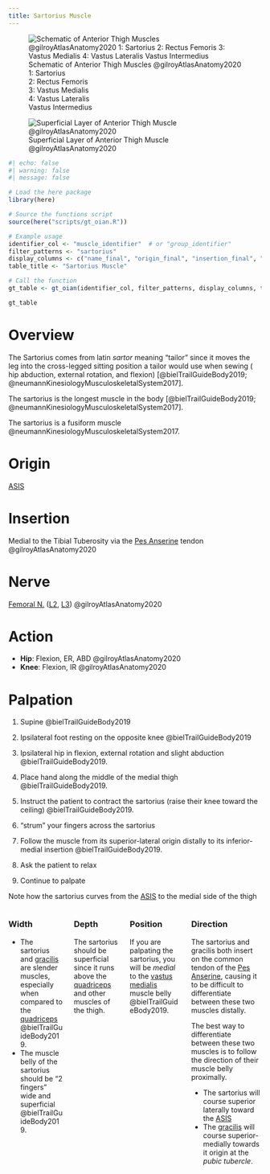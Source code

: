 ```yaml
---
title: Sartorius Muscle
---
```


:::{layout-ncol="2"}

![Schematic of Anterior Thigh Muscles @gilroyAtlasAnatomy2020 </br> 1: Sartorius </br> 2: Rectus Femoris </br> 3: Vastus Medialis </br> 4: Vastus Lateralis </br> Vastus Intermedius](/The Archive/Anatomy/Skeletal Muscles/Lower limb muscles/Thigh Muscles/Anterior Thigh Muscles/images/gilroyatlas fig31.24a anterior thigh muscles schematic.png)

![Superficial Layer of Anterior Thigh Muscle @gilroyAtlasAnatomy2020](/The Archive/Anatomy/Skeletal Muscles/Lower limb muscles/Thigh Muscles/Anterior Thigh Muscles/images/gilroyatlas fig31.24b anterior thigh muscles superficial layer.png)

:::




```r
#| echo: false
#| warning: false
#| message: false

# Load the here package
library(here)

# Source the functions script
source(here("scripts/gt_oian.R"))

# Example usage
identifier_col <- "muscle_identifier"  # or "group_identifier"
filter_patterns <- "sartorius"
display_columns <- c("name_final", "origin_final", "insertion_final", "innervation_final", "action_final")
table_title <- "Sartorius Muscle"

# Call the function
gt_table <- gt_oian(identifier_col, filter_patterns, display_columns, table_title)

gt_table
```

# Overview
The Sartorius comes from latin *sartor* meaning "tailor" since it moves the leg into the cross-legged sitting position a tailor would use when sewing ( hip abduction, external rotation, and flexion) [@bielTrailGuideBody2019; @neumannKinesiologyMusculoskeletalSystem2017].

The sartorius is the longest muscle in the body [@bielTrailGuideBody2019; @neumannKinesiologyMusculoskeletalSystem2017].

The sartorius is a fusiform muscle @neumannKinesiologyMusculoskeletalSystem2017.

# Origin {#origin}
[ASIS]({{< var ref-coxal-bone.asis >}})

# Insertion {#insertion}

Medial to the Tibial Tuberosity via the [Pes Anserine]({{< var ref-pes-anserine >}}) tendon @gilroyAtlasAnatomy2020


# Nerve
[Femoral N.]({{< var ref-femoral-nerve.path >}}) ([L2]({{< var ref-nerve-root.l2 >}}), [L3]({{< var ref-nerve-root.l3 >}})) @gilroyAtlasAnatomy2020 

# Action {#action}

- **Hip**: Flexion, ER, ABD @gilroyAtlasAnatomy2020 
- **Knee**: Flexion, IR @gilroyAtlasAnatomy2020 


# Palpation {#palpation}

1. Supine @bielTrailGuideBody2019
1. Ipsilateral foot resting on the opposite knee @bielTrailGuideBody2019
1. Ipsilateral hip in flexion, external rotation and slight abduction @bielTrailGuideBody2019.

1. Place hand along the middle of the medial thigh @bielTrailGuideBody2019.
1. Instruct the patient to contract the sartorius (raise their knee toward the ceiling) @bielTrailGuideBody2019.
1. "strum" your fingers across the sartorius
1. Follow the muscle from its superior-lateral origin distally to its inferior-medial insertion @bielTrailGuideBody2019.
1. Ask the patient to relax
1. Continue to palpate

:::{.callout-note}
Note how the sartorius curves from the [ASIS](#origin) to the medial side of the thigh
:::

::: {.columns}
::: {.column}
### Width

- The sartorius and [gracilis]({{< var ref-gracilis.path >}}) are slender muscles, especially when compared to the [quadriceps]({{< var ref-quadriceps-femoris.path >}}) @bielTrailGuideBody2019.
- The muscle belly of the sartorius should be "2 fingers" wide and superficial @bielTrailGuideBody2019.

:::
::: {.column}

### Depth

The sartorius should be superficial since it runs above the [quadriceps]({{< var ref-quadriceps-femoris.path >}}) and other muscles of the thigh.

:::
::: {.column}
### Position

If you are palpating the sartorius, you will be *medial* to the [vastus medialis]({{< var ref-vastus-medialis.path >}}) muscle belly @bielTrailGuideBody2019.
:::
::: {.column}
### Direction

The sartorius and gracilis both insert on the common tendon of the [Pes Anserine]({{< var ref-pes-anserine >}}), causing it to be difficult to differentiate between these two muscles distally.

The best way to differentiate between these two muscles is to follow the direction of their muscle belly proximally.

- The sartorius will course superior laterally toward the [ASIS](#origin)
- The [gracilis]({{< var ref-gracilis.origin >}}) will course superior-medially towards it origin at the *pubic tubercle*.
:::
:::